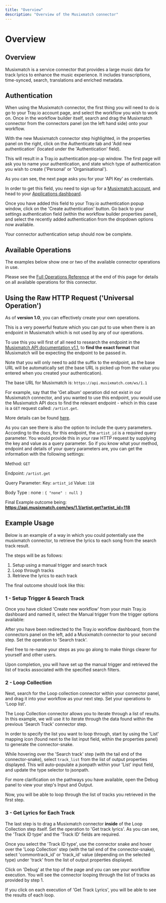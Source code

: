 ```yaml
---
title: "Overview"
description: "Overview of the Musixmatch connector"
---
```


# Overview

## Overview

Musixmatch is a service connector that provides a large music data for track lyrics to enhance the music experience. It includes transcriptions, time-synced, search, translations and enriched metadata.

## Authentication

When using the Musixmatch connector, the first thing you will need to do is go to your Tray.io account page, and select the workflow you wish to work on. Once in the workflow builder itself, search and drag the Musixmatch connector from the connectors panel (on the left hand side) onto your workflow.

With the new Musixmatch connector step highlighted, in the properties panel on the right, click on the Authenticate tab and 'Add new authentication' (located under the 'Authentication' field).

This will result in a Tray.io authentication pop-up window. The first page will ask you to name your authentication, and state which type of authentication you wish to create ('Personal' or 'Organisational').

As you can see, the next page asks you for your 'API Key' as credentials.

In order to get this field, you need to sign up for a [Musixmatch account](https://developer.musixmatch.com/signup), and head to your [Applications dashboard](https://developer.musixmatch.com/admin/applications).

Once you have added this field to your Tray.io authentication popup window, click on the 'Create authentication' button. Go back to your settings authentication field (within the workflow builder properties panel), and select the recently added authentication from the dropdown options now available.

Your connector authentication setup should now be complete.

## Available Operations

The examples below show one or two of the available connector operations in use.

Please see the [Full Operations Reference](#operationsFull) at the end of this page for details on all available operations for this connector.

## Using the Raw HTTP Request ('Universal Operation')

As of **version 1.0**, you can effectively create your own operations.

This is a very powerful feature which you can put to use when there is an endpoint in Musixmatch which is not used by any of our operations.

To use this you will first of all need to research the endpoint in the [Musixmatch API documentation v1.1](https://developer.musixmatch.com/documentation), to **find the exact format** that Musixmatch will be expecting the endpoint to be passed in.

Note that you will only need to add the suffix to the endpoint, as the base URL will be automatically set (the base URL is picked up from the value you entered when you created your authentication).

The base URL for Musixmatch is: `https://api.musixmatch.com/ws/1.1`

For example, say that the 'Get album' operation did not exist in our Musixmatch connector, and you wanted to use this endpoint, you would use the Musixmatch API docs to find the relevant endpoint - which in this case is a `GET` request called: `/artist.get`.

More details can be found [here](https://developer.musixmatch.com/documentation/api-reference/artist-get).

As you can see there is also the option to include the query parameters. According to the docs, for this endpoint, the `artist_id` is a required query parameter. You would provide this in your raw HTTP request by supplying the key and value as a query parameter. So if you know what your method, endpoint and details of your query parameters are, you can get the information with the following settings:

Method: `GET`

Endpoint: `/artist.get`

Query Parameter: Key: `artist_id` Value: `118`

Body Type : none : `{ "none" : null }`

Final Example outcome being: **https://api.musixmatch.com/ws/1.1/artist.get?artist_id=118**

## Example Usage

Below is an example of a way in which you could potentially use the musixmatch connector, to retrieve the lyrics to each song from the search track result.

The steps will be as follows:

1. Setup using a manual trigger and search track
2. Loop through tracks
3. Retrieve the lyrics to each track

The final outcome should look like this:

### 1 - Setup Trigger & Search Track

Once you have clicked 'Create new workflow' from your main Tray.io dashboard and named it, select the Manual trigger from the trigger options available:

After you have been redirected to the Tray.io workflow dashboard, from the connectors panel on the left, add a Musixmatch connector to your second step. Set the operation to 'Search track'.

Feel free to re-name your steps as you go along to make things clearer for yourself and other users.

Upon completion, you will have set up the manual trigger and retrieved the list of tracks associated with the specified search filters.

### 2 - Loop Collection

Next, search for the Loop collection connector within your connector panel, and drag it into your workflow as your next step. Set your operations to 'Loop list'.

The Loop Collection connector allows you to iterate through a list of results. In this example, we will use it to iterate through the data found within the previous 'Search Track' connector step.

In order to specify the list you want to loop through, start by using the 'List' mapping icon (found next to the list input field, within the properties panel) to generate the connector-snake.

While hovering over the 'Search track' step (with the tail end of the connector-snake), select `track_list` from the list of output properties displayed. This will auto-populate a jsonpath within your 'List' input field, and update the type selector to jsonpath.

For more clarification on the pathways you have available, open the Debug panel to view your step's Input and Output.

Now, you will be able to loop through the list of tracks you retrieved in the first step.

### 3 - Get Lyrics for Each Track

The last step is to drag a Musixmatch connector **inside** of the Loop Collection step itself. Set the operation to 'Get track lyrics'. As you can see, the 'Track ID type' and the 'Track ID' fields are required.

Once you select the 'Track ID type', use the connector snake and hover over the 'Loop Collection' step (with the tail end of the connector-snake), select 'commontrack_id' or 'track_id' value (depending on the selected type) under 'track' from the list of output properties displayed.

Click on 'Debug' at the top of the page and you can see your workflow execution. You will see the connector looping through the list of tracks as provided by step 1.

If you click on each execution of 'Get Track Lyrics', you will be able to see the results of each loop.
